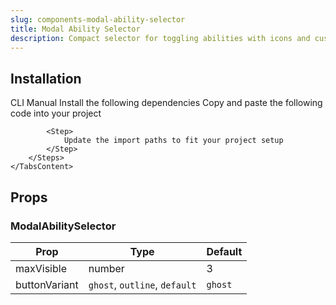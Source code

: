 ```yaml
---
slug: components-modal-ability-selector
title: Modal Ability Selector
description: Compact selector for toggling abilities with icons and custom styles.
---
```


<DemoCodePreview
    path="demo/components/modal-ability-selector/default.tsx"
    v0Link="/ai/modal-ability-selector"
/>

## Installation

<Tabs defaultValue="cli" className="mt-3">
    <TabsList>
        <TabsTrigger value="cli">CLI</TabsTrigger>
        <TabsTrigger value="manual">Manual</TabsTrigger>
    </TabsList>
    <TabsContent value="cli" className="mt-4">
        <InstallationCommand command={`npx shadcn@latest add "~website/r/ai/modal-ability-selector"`} />
    </TabsContent>
    <TabsContent value="manual" className="mt-4">
        <Steps>
            <Step>
                Install the following dependencies
            </Step>
            <InstallationCommand command="npm install gsap @gsap/react" />
            <Step>
                Copy and paste the following code into your project
            </Step>
            <CodePreview path='components/ai/modal-ability-selector.tsx' collapsible></CodePreview>

            <Step>
                Update the import paths to fit your project setup
            </Step>
        </Steps>
    </TabsContent>
</Tabs>

## Props

### ModalAbilitySelector

| Prop          | Type                          | Default |
|---------------|-------------------------------|---------|
| maxVisible    | number                        | 3       |
| buttonVariant | `ghost`, `outline`, `default` | `ghost` |
